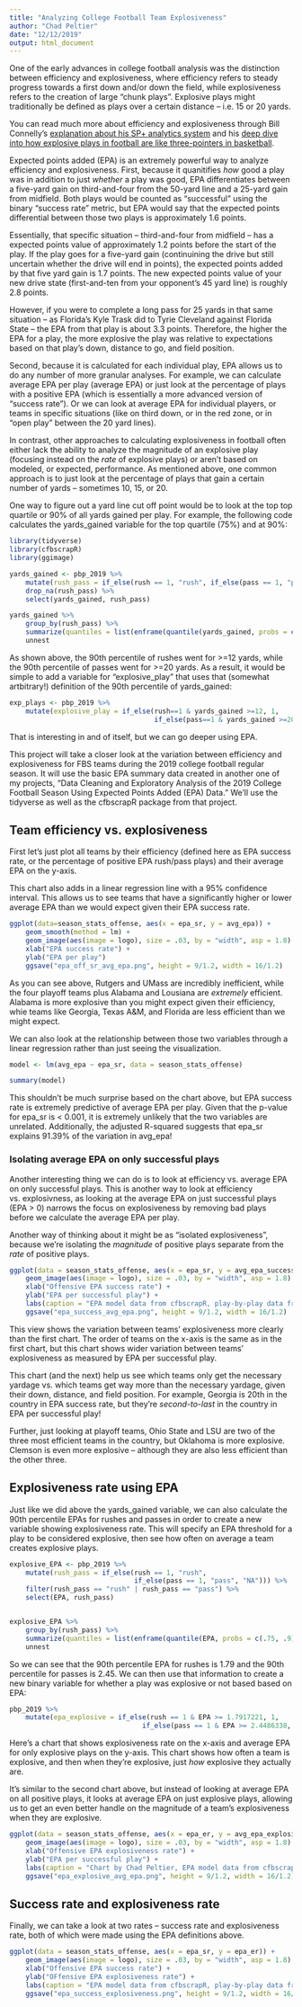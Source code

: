 ```yaml
---
title: "Analyzing College Football Team Explosiveness"
author: "Chad Peltier"
date: "12/12/2019"
output: html_document
---
```


One of the early advances in college football analysis was the distinction between efficiency and explosiveness, where efficiency refers to steady progress towards a first down and/or down the field, while explosiveness refers to the creation of large "chunk plays". Explosive plays might traditionally be defined as plays over a certain distance -- i.e. 15 or 20 yards. 

You can read much more about efficiency and explosiveness through Bill Connelly's [explanation about his SP+ analytics system](https://www.sbnation.com/college-football/2017/10/13/16457830/college-football-advanced-stats-analytics-rankings) and his [deep dive into how explosive plays in football are like three-pointers in basketball](https://www.footballstudyhall.com/2017/8/22/16075050/college-football-big-plays-efficiency-five-factors). 

Expected points added (EPA) is an extremely powerful way to analyze efficiency and explosiveness. First, because it quanitifies *how* good a play was in addition to just *whether* a play was good, EPA differentiates between a five-yard gain on third-and-four from the 50-yard line and a 25-yard gain from midfield. Both plays would be counted as "successful" using the binary "success rate" metric, but EPA would say that the expected points differential between those two plays is approximately 1.6 points. 

Essentially, that specific situation -- third-and-four from midfield -- has a expected points value of approximately 1.2 points before the start of the play. If the play goes for a five-yard gain (continuining the drive but still uncertain whether the drive will end in points), the expected points added by that five yard gain is 1.7 points. The new expected points value of your new drive state (first-and-ten from your opponent's 45 yard line) is roughly 2.8 points. 

However, if you were to complete a long pass for 25 yards in that same situation -- as Florida's Kyle Trask did to Tyrie Cleveland against Florida State -- the EPA from that play is about 3.3 points. Therefore, the higher the EPA for a play, the more explosive the play was relative to expectations based on that play's down, distance to go, and field position. 

Second, because it is calculated for each individual play, EPA allows us to do any number of more granular analyses. For example, we can calculate average EPA per play (average EPA) or just look at the percentage of plays with a positive EPA (which is essentially a more advanced version of "success rate"). Or we can look at average EPA for individual players, or teams in specific situations (like on third down, or in the red zone, or in "open play" between the 20 yard lines). 

In contrast, other approaches to calculating explosiveness in football often either lack the ability to analyze the magnitude of an explosive play (focusing instead on the *rate* of explosive plays) or aren't based on modeled, or expected, performance. As mentioned above, one common approach is to just look at the percentage of plays that gain a certain number of yards -- sometimes 10, 15, or 20.

One way to figure out a yard line cut off point would be to look at the top top quartile or 90% of all yards gained per play. For example, the following code calculates the yards_gained variable for the top quartile (75%) and at 90%:  

```r
library(tidyverse)
library(cfbscrapR)
library(ggimage)

yards_gained <- pbp_2019 %>%
    mutate(rush_pass = if_else(rush == 1, "rush", if_else(pass == 1, "pass", "NA"))) %>%
    drop_na(rush_pass) %>%
    select(yards_gained, rush_pass)

yards_gained %>%
    group_by(rush_pass) %>%
    summarize(quantiles = list(enframe(quantile(yards_gained, probs = c(.75, .9))))) %>%
    unnest

```

As shown above, the 90th percentile of rushes went for >=12 yards, while the 90th percentile of passes went for >=20 yards. As a result, it would be simple to add a variable for "explosive_play" that uses that (somewhat artbitrary!) definition of the 90th percentile of yards_gained: 

```r
exp_plays <- pbp_2019 %>%
    mutate(explosive_play = if_else(rush==1 & yards_gained >=12, 1,
                                    if_else(pass==1 & yards_gained >=20, 1, 0)))
```

That is interesting in and of itself, but we can go deeper using EPA. 

This project will take a closer look at the variation between efficiency and explosiveness for FBS teams during the 2019 college football regular season. It will use the basic EPA summary data created in another one of my projects, "Data Cleaning and Exploratory Analysis of the 2019 College Football Season Using Expected Points Added (EPA) Data." We'll use the tidyverse as well as the cfbscrapR package from that project. 

## Team efficiency vs. explosiveness 
First let's just plot all teams by their efficiency (defined here as EPA success rate, or the percentage of positive EPA rush/pass plays) and their average EPA on the y-axis.

This chart also adds in a linear regression line with a 95% confidence interval. This allows us to see teams that have a significantly higher or lower average EPA than we would expect given their EPA success rate.

```r
ggplot(data=season_stats_offense, aes(x = epa_sr, y = avg_epa)) +
    geom_smooth(method = lm) + 
    geom_image(aes(image = logo), size = .03, by = "width", asp = 1.8) +
    xlab("EPA success rate") +
    ylab("EPA per play")
    ggsave("epa_off_sr_avg_epa.png", height = 9/1.2, width = 16/1.2)
```

As you can see above, Rutgers and UMass are incredibly inefficient, while the four playoff teams plus Alabama and Lousiana are *extremely* efficient. Alabama is more explosive than you might expect given their efficiency, whie teams like Georgia, Texas A&M, and Florida are less efficient than we might expect. 

We can also look at the relationship between those two variables through a linear regression rather than just seeing the visualization.

```r
model <- lm(avg_epa ~ epa_sr, data = season_stats_offense)

summary(model)
```

This shouldn't be much surprise based on the chart above, but EPA success rate is extremely predictive of average EPA per play. Given that the p-value for epa_sr is < 0.001, it is extremely unlikely that the two variables are unrelated. Additionally, the adjusted R-squared suggests that epa_sr explains 91.39% of the variation in avg_epa! 

### Isolating average EPA on only successful plays
Another interesting thing we can do is to look at efficiency vs. average EPA on only successful plays. This is another way to look at efficiency vs. explosivness, as looking at the average EPA on just successful plays (EPA > 0) narrows the focus on explosiveness by removing bad plays before we calculate the average EPA per play. 

Another way of thinking about it might be as "isolated explosiveness", because we're isolating the *magnitude* of positive plays separate from the *rate* of positive plays. 

```r
ggplot(data = season_stats_offense, aes(x = epa_sr, y = avg_epa_success)) +
    geom_image(aes(image = logo), size = .03, by = "width", asp = 1.8) +
    xlab("Offensive EPA success rate") +
    ylab("EPA per successful play") +
    labs(caption = "EPA model data from cfbscrapR, play-by-play data from @CFB_Data")+
    ggsave("epa_success_avg_epa.png", height = 9/1.2, width = 16/1.2)
```

This view shows the variation between teams' explosiveness more clearly than the first chart. The order of teams on the x-axis is the same as in the first chart, but this chart shows wider variation between teams' explosiveness as measured by EPA per successful play. 

This chart (and the next) help us see which teams only get the necessary yardage vs. which teams get way more than the necessary yardage, given their down, distance, and field position. For example, Georgia is 20th in the country in EPA success rate, but they're *second-to-last* in the country in EPA per successful play! 

Further, just looking at playoff teams, Ohio State and LSU are two of the three most efficient teams in the country, but Oklahoma is more explosive. Clemson is even more explosive -- although they are also less efficient than the other three. 

## Explosiveness rate using EPA
Just like we did above the yards_gained variable, we can also calculate the 90th percentile EPAs for rushes and passes in order to create a new variable showing explosiveness rate. This will specify an EPA threshold for a play to be considered explosive, then see how often on average a team creates explosive plays. 

```r
explosive_EPA <- pbp_2019 %>%
    mutate(rush_pass = if_else(rush == 1, "rush", 
                               if_else(pass == 1, "pass", "NA"))) %>%
    filter(rush_pass == "rush" | rush_pass == "pass") %>%
    select(EPA, rush_pass)


explosive_EPA %>%
    group_by(rush_pass) %>%
    summarize(quantiles = list(enframe(quantile(EPA, probs = c(.75, .9))))) %>%
    unnest
```

So we can see that the 90th percentile EPA for rushes is 1.79 and the 90th percentile for passes is 2.45. We can then use that information to create a new binary variable for whether a play was explosive or not based based on EPA: 

```r
pbp_2019 %>%
    mutate(epa_explosive = if_else(rush == 1 & EPA >= 1.7917221, 1, 
                                 if_else(pass == 1 & EPA >= 2.4486338, 1, 0)))
```

Here's a chart that shows explosiveness rate on the x-axis and average EPA for only explosive plays on the y-axis. This chart shows how often a team is explosive, and then when they're explosive, just *how* explosive they actually are. 

It's similar to the second chart above, but instead of looking at average EPA on all positive plays, it looks at average EPA on just explosive plays, allowing us to get an even better handle on the magnitude of a team's explosiveness when they are explosive. 

```r
ggplot(data = season_stats_offense, aes(x = epa_er, y = avg_epa_explosive)) +
    geom_image(aes(image = logo), size = .03, by = "width", asp = 1.8) +
    xlab("Offensive EPA explosiveness rate") +
    ylab("EPA per successful play") +
    labs(caption = "Chart by Chad Peltier, EPA model data from cfbscrapR, play-by-play data from @CFB_Data")+
    ggsave("epa_explosive_avg_epa.png", height = 9/1.2, width = 16/1.2)
```

## Success rate and explosiveness rate
Finally, we can take a look at two rates -- success rate and explosiveness rate, both of which were made using the EPA definitions above. 

```r
ggplot(data = season_stats_offense, aes(x = epa_sr, y = epa_er)) +
    geom_image(aes(image = logo), size = .03, by = "width", asp = 1.8) +
    xlab("Offensive EPA success rate") +
    ylab("OFfensive EPA explosiveness rate") +
    labs(caption = "EPA model data from cfbscrapR, play-by-play data from @CFB_Data")+
    ggsave("epa_success_explosiveness.png", height = 9/1.2, width = 16/1.2)
```


